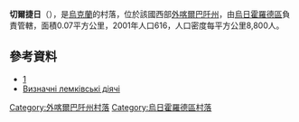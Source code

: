 {{coord|48|33|30|N|22|29|15|E|scale:100000|display=title}}

'''切爾捷日'''（{{lang-uk|Чертеж}}），是[[烏克蘭|烏克蘭]]的村落，位於該國西部[[外喀爾巴阡州|外喀爾巴阡州]]，由[[烏日霍羅德區|烏日霍羅德區]]負責管轄，面積0.07平方公里，2001年人口616，人口密度每平方公里8,800人。

==參考資料==
*[http://uk.wikipedia.org/wiki/Грабар_Костянтин] {{Wayback|url=http://uk.wikipedia.org/wiki/%D0%93%D1%80%D0%B0%D0%B1%D0%B0%D1%80_%D0%9A%D0%BE%D1%81%D1%82%D1%8F%D0%BD%D1%82%D0%B8%D0%BD |date=20160330174157 }}
*[http://www.lemko.org/books/IIL/index.html Визначні лемківські діячі] {{Wayback|url=http://www.lemko.org/books/IIL/index.html |date=20200216191851 }}

{{DEFAULTSORT:Чертеж}}

[[Category:外喀爾巴阡州村落|Category:外喀爾巴阡州村落]]
[[Category:烏日霍羅德區村落|Category:烏日霍羅德區村落]]


{{Zakarpattia-geo-stub}}